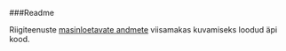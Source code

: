 ###Readme

Riigiteenuste [masinloetavate andmete](https://www.riigiteenused.ee/api/et/all, "https://www.riigiteenused.ee/api/et/all") viisamakas kuvamiseks loodud äpi kood. 